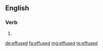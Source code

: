 ==English==

===Verb===
{{head|en}}

# {{en-past of|effuse}}

[[de:effused]]
[[fa:effused]]
[[mg:effused]]
[[te:effused]]